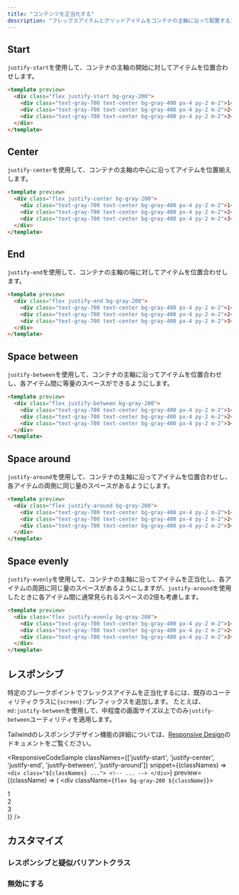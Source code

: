 ```yaml
---
title: "コンテンツを正当化する"
description: "フレックスアイテムとグリッドアイテムをコンテナの主軸に沿って配置する方法を制御するためのユーティリティ。"
---
```




## Start

`justify-start`を使用して、コンテナの主軸の開始に対してアイテムを位置合わせします。

```html
<template preview>
  <div class="flex justify-start bg-gray-200">
    <div class="text-gray-700 text-center bg-gray-400 px-4 py-2 m-2">1</div>
    <div class="text-gray-700 text-center bg-gray-400 px-4 py-2 m-2">2</div>
    <div class="text-gray-700 text-center bg-gray-400 px-4 py-2 m-2">3</div>
  </div>
</template>
```

## Center

`justify-center`を使用して、コンテナの主軸の中心に沿ってアイテムを位置揃えします。

```html
<template preview>
  <div class="flex justify-center bg-gray-200">
    <div class="text-gray-700 text-center bg-gray-400 px-4 py-2 m-2">1</div>
    <div class="text-gray-700 text-center bg-gray-400 px-4 py-2 m-2">2</div>
    <div class="text-gray-700 text-center bg-gray-400 px-4 py-2 m-2">3</div>
  </div>
</template>
```

## End

`justify-end`を使用して、コンテナの主軸の端に対してアイテムを位置合わせします。

```html
<template preview>
  <div class="flex justify-end bg-gray-200">
    <div class="text-gray-700 text-center bg-gray-400 px-4 py-2 m-2">1</div>
    <div class="text-gray-700 text-center bg-gray-400 px-4 py-2 m-2">2</div>
    <div class="text-gray-700 text-center bg-gray-400 px-4 py-2 m-2">3</div>
  </div>
</template>
```

## Space between

`justify-between`を使用して、コンテナの主軸に沿ってアイテムを位置合わせし、各アイテム間に等量のスペースができるようにします。

```html
<template preview>
  <div class="flex justify-between bg-gray-200">
    <div class="text-gray-700 text-center bg-gray-400 px-4 py-2 m-2">1</div>
    <div class="text-gray-700 text-center bg-gray-400 px-4 py-2 m-2">2</div>
    <div class="text-gray-700 text-center bg-gray-400 px-4 py-2 m-2">3</div>
  </div>
</template>
```

## Space around

`justify-around`を使用して、コンテナの主軸に沿ってアイテムを位置合わせし、各アイテムの両側に同じ量のスペースがあるようにします。

```html
<template preview>
  <div class="flex justify-around bg-gray-200">
    <div class="text-gray-700 text-center bg-gray-400 px-4 py-2 m-2">1</div>
    <div class="text-gray-700 text-center bg-gray-400 px-4 py-2 m-2">2</div>
    <div class="text-gray-700 text-center bg-gray-400 px-4 py-2 m-2">3</div>
  </div>
</template>
```

## Space evenly

`justify-evenly`を使用して、コンテナの主軸に沿ってアイテムを正当化し、各アイテムの周囲に同じ量のスペースがあるようにしますが、`justify-around`を使用したときに各アイテム間に通常見られるスペースの2倍も考慮します。

```html
<template preview>
  <div class="flex justify-evenly bg-gray-200">
    <div class="text-gray-700 text-center bg-gray-400 px-4 py-2 m-2">1</div>
    <div class="text-gray-700 text-center bg-gray-400 px-4 py-2 m-2">2</div>
    <div class="text-gray-700 text-center bg-gray-400 px-4 py-2 m-2">3</div>
  </div>
</template>
```

## レスポンシブ

特定のブレークポイントでフレックスアイテムを正当化するには、既存のユーティリティクラスに`{screen}:`プレフィックスを追加します。
たとえば、`md:justify-between`を使用して、中程度の画面サイズ以上でのみ`justify-between`ユーティリティを適用します。

Tailwindのレスポンシブデザイン機能の詳細については、[Responsive Design](/docs/responsive-design)のドキュメントをご覧ください。

<ResponsiveCodeSample
  classNames={['justify-start', 'justify-center', 'justify-end', 'justify-between', 'justify-around']}
  snippet={(classNames) => `
    <div class="${classNames} ...">
      <!-- ... -->
    </div>
  `}
  preview={(className) => (
    <div className={`flex bg-gray-200 ${className}`}>
      <div className="text-gray-700 text-center bg-gray-400 px-4 py-2 m-2">1</div>
      <div className="text-gray-700 text-center bg-gray-400 px-4 py-2 m-2">2</div>
      <div className="text-gray-700 text-center bg-gray-400 px-4 py-2 m-2">3</div>
    </div>
  )}
/>

## カスタマイズ

### レスポンシブと疑似バリアントクラス

<Variants plugin="justifyContent" name="justify-content" />

### 無効にする

<Disabling plugin="justifyContent" name="justify-content" />
